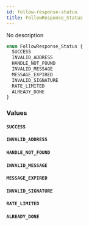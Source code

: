 ```yaml
---
id: follow-response-status
title: FollowResponse_Status
---
```



No description

```graphql
enum FollowResponse_Status {
  SUCCESS
  INVALID_ADDRESS
  HANDLE_NOT_FOUND
  INVALID_MESSAGE
  MESSAGE_EXPIRED
  INVALID_SIGNATURE
  RATE_LIMITED
  ALREADY_DONE
}
```


### Values

#### `SUCCESS` 




#### `INVALID_ADDRESS` 




#### `HANDLE_NOT_FOUND` 




#### `INVALID_MESSAGE` 




#### `MESSAGE_EXPIRED` 




#### `INVALID_SIGNATURE` 




#### `RATE_LIMITED` 




#### `ALREADY_DONE` 






